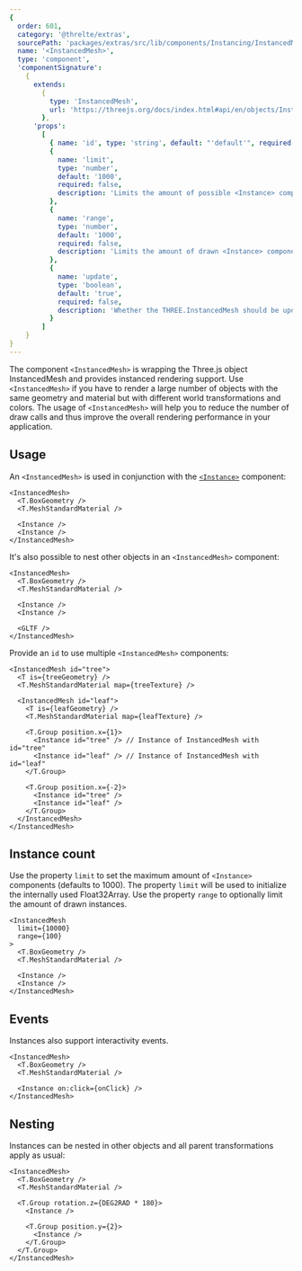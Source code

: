 ```yaml
---
{
  order: 601,
  category: '@threlte/extras',
  sourcePath: 'packages/extras/src/lib/components/Instancing/InstancedMesh.svelte',
  name: '<InstancedMesh>',
  type: 'component',
  'componentSignature':
    {
      extends:
        {
          type: 'InstancedMesh',
          url: 'https://threejs.org/docs/index.html#api/en/objects/InstancedMesh'
        },
      'props':
        [
          { name: 'id', type: 'string', default: "'default'", required: false },
          {
            name: 'limit',
            type: 'number',
            default: '1000',
            required: false,
            description: 'Limits the amount of possible <Instance> components.'
          },
          {
            name: 'range',
            type: 'number',
            default: '1000',
            required: false,
            description: 'Limits the amount of drawn <Instance> components.'
          },
          {
            name: 'update',
            type: 'boolean',
            default: 'true',
            required: false,
            description: 'Whether the THREE.InstancedMesh should be updated.'
          }
        ]
    }
}
---
```


The component `<InstancedMesh>` is wrapping the Three.js object InstancedMesh and provides instanced rendering support. Use `<InstancedMesh>` if you have to render a large number of objects with the same geometry and material but with different world transformations and colors. The usage of `<InstancedMesh>` will help you to reduce the number of draw calls and thus improve the overall rendering performance in your application.

<Example path="extras/instanced-mesh/simple" />

## Usage

An `<InstancedMesh>` is used in conjunction with the [`<Instance>`](/docs/reference/extras/instance) component:

```svelte
<InstancedMesh>
  <T.BoxGeometry />
  <T.MeshStandardMaterial />

  <Instance />
  <Instance />
</InstancedMesh>
```

It's also possible to nest other objects in an `<InstancedMesh>` component:

```svelte
<InstancedMesh>
  <T.BoxGeometry />
  <T.MeshStandardMaterial />

  <Instance />
  <Instance />

  <GLTF />
</InstancedMesh>
```

Provide an `id` to use multiple `<InstancedMesh>` components:

```svelte
<InstancedMesh id="tree">
  <T is={treeGeometry} />
  <T.MeshStandardMaterial map={treeTexture} />

  <InstancedMesh id="leaf">
    <T is={leafGeometry} />
    <T.MeshStandardMaterial map={leafTexture} />

    <T.Group position.x={1}>
      <Instance id="tree" /> // Instance of InstancedMesh with id="tree"
      <Instance id="leaf" /> // Instance of InstancedMesh with id="leaf"
    </T.Group>

    <T.Group position.x={-2}>
      <Instance id="tree" />
      <Instance id="leaf" />
    </T.Group>
  </InstancedMesh>
</InstancedMesh>
```

## Instance count

Use the property `limit` to set the maximum amount of `<Instance>` components (defaults to 1000). The property `limit` will be used to initialize the internally used Float32Array. Use the property `range` to optionally limit the amount of drawn instances.

```svelte {2,3}+
<InstancedMesh
  limit={10000}
  range={100}
>
  <T.BoxGeometry />
  <T.MeshStandardMaterial />

  <Instance />
  <Instance />
</InstancedMesh>
```

## Events

<Example path="extras/instanced-mesh/colors" />

Instances also support interactivity events.

```svelte {5}
<InstancedMesh>
  <T.BoxGeometry />
  <T.MeshStandardMaterial />

  <Instance on:click={onClick} />
</InstancedMesh>
```

## Nesting

Instances can be nested in other objects and all parent transformations apply as usual:

```svelte
<InstancedMesh>
  <T.BoxGeometry />
  <T.MeshStandardMaterial />

  <T.Group rotation.z={DEG2RAD * 180}>
    <Instance />

    <T.Group position.y={2}>
      <Instance />
    </T.Group>
  </T.Group>
</InstancedMesh>
```

